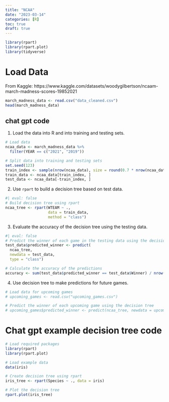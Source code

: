 ```yaml
---
title: "NCAA"
date: "2023-03-14"
categories: [R]
toc: true
draft: true
---
```


```r
library(rpart)
library(rpart.plot)
library(tidyverse)
```


# Load Data

From Kaggle: https://www.kaggle.com/datasets/woodygilbertson/ncaam-march-madness-scores-19852021 

```r
march_madness_data <- read.csv("data_cleaned.csv")
head(march_madness_data)
```

## chat gpt code

1. Load the data into R and into training and testing sets.  

```r
# Load data
ncaa_data <- march_madness_data %>%
  filter(YEAR == c("2021", "2019"))

# Split data into training and testing sets
set.seed(123)
train_index <- sample(nrow(ncaa_data), size = round(0.7 * nrow(ncaa_data)), replace = FALSE)
train_data <- ncaa_data[train_index, ]
test_data <- ncaa_data[-train_index, ]
```

2. Use `rpart` to build a decision tree based on test data. 

```r
#| eval: false
# Build decision tree using rpart
ncaa_tree <- rpart(WTEAM ~ ., 
                   data = train_data, 
                   method = "class")
```




3. Evaluate the accuracy of the decision tree using the testing data. 

```r
#| eval: false
# Predict the winner of each game in the testing data using the decision tree
test_data$predicted_winner <- predict(
  ncaa_tree, 
  newdata = test_data, 
  type = "class")

# Calculate the accuracy of the predictions
accuracy <- sum(test_data$predicted_winner == test_data$Winner) / nrow(test_data)

```


4. Use decision tree to make predictions for future games. 

```r
# Load data for upcoming games
# upcoming_games <- read.csv("upcoming_games.csv")

# Predict the winner of each upcoming game using the decision tree
# upcoming_games$predicted_winner <- predict(ncaa_tree, newdata = upcoming_games, type = "class")

```


# Chat gpt example decision tree code

```r
# Load required packages
library(rpart)
library(rpart.plot)

# Load example data
data(iris)

# Create decision tree using rpart
iris_tree <- rpart(Species ~ ., data = iris)

# Plot the decision tree
rpart.plot(iris_tree)
```

